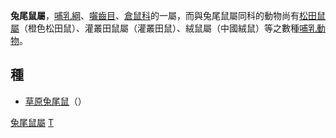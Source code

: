 {{Automatic taxobox
| taxon = Lagurus
| authority =  
| image = Lagurus lagurus.jpg
| image_caption = Lagurus lagurus
}}

'''兔尾鼠屬'''，[[哺乳綱|哺乳綱]]、[[囓齒目|囓齒目]]、[[倉鼠科|倉鼠科]]的一屬，而與兔尾鼠屬同科的動物尚有[[松田鼠屬|松田鼠屬]]（橙色松田鼠）、灌叢田鼠屬（灌叢田鼠）、絨鼠屬（中國絨鼠）等之數種[[哺乳動物|哺乳動物]]。

==種==
*[[草原兔尾鼠|草原兔尾鼠]]（''{{Lang|la|Lagurus lagurus}}''）

{{Taxonbar|from=Q986182}}

[[Category:兔尾鼠屬|]]
[[Category:倉鼠科|T]]